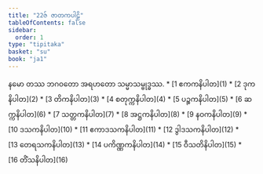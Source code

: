 ```yaml
---
title: "22ဇ် ဇာတကပါဠိ"
tableOfContents: false
sidebar:
  order: 1
type: "tipitaka"
basket: "su"
book: "ja1"
---
```


<Paragraph number="1" type="center" book="ja1">
နမော တဿ ဘဂဝတော အရဟတော သမ္မာသမ္ဗုဒ္ဓဿ.

</Paragraph>

<TableOfContents book="ja1" section="22">
* [1 ဧကကနိပါတ](1)
* [2 ဒုကနိပါတ](2)
* [3 တိကနိပါတ](3)
* [4 စတုက္ကနိပါတ](4)
* [5 ပဉ္စကနိပါတ](5)
* [6 ဆက္ကနိပါတ](6)
* [7 သတ္တကနိပါတ](7)
* [8 အဋ္ဌကနိပါတ](8)
* [9 နဝကနိပါတ](9)
* [10 ဒသကနိပါတ](10)
* [11 ဧကာဒသကနိပါတ](11)
* [12 ဒွါဒသကနိပါတ](12)
* [13 တေရသကနိပါတ](13)
* [14 ပကိဏ္ဏကနိပါတ](14)
* [15 ဝီသတိနိပါတ](15)
* [16 တိံသနိပါတ](16)
</TableOfContents>
